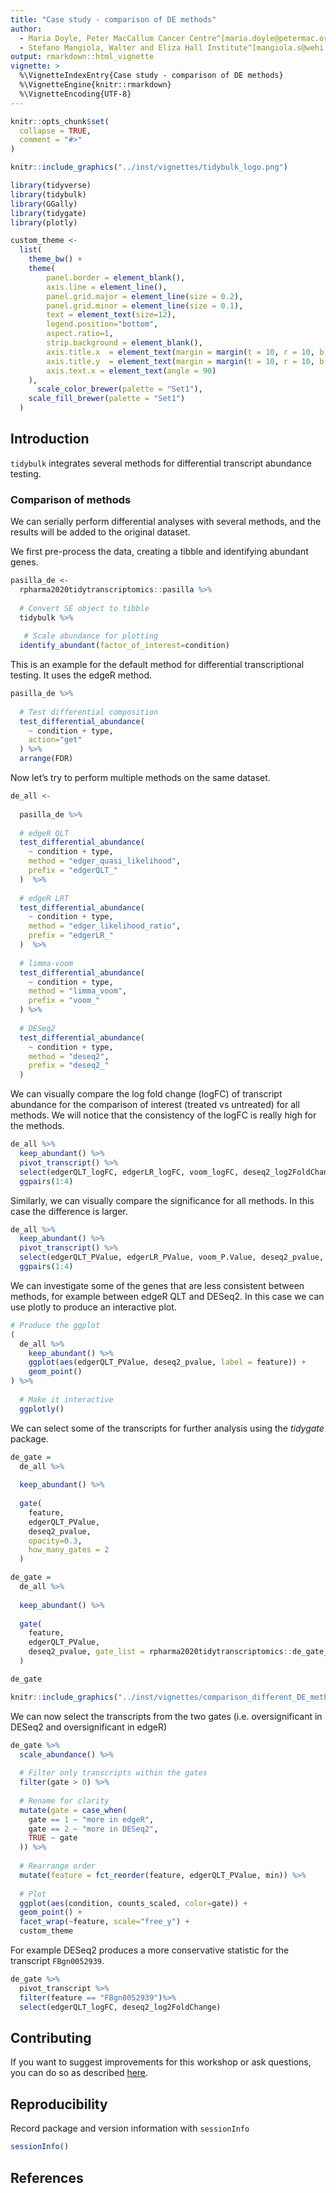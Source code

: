 ```yaml
---
title: "Case study - comparison of DE methods"
author:
  - Maria Doyle, Peter MacCallum Cancer Centre^[maria.doyle@petermac.org]
  - Stefano Mangiola, Walter and Eliza Hall Institute^[mangiola.s@wehi.edu.au]
output: rmarkdown::html_vignette
vignette: >
  %\VignetteIndexEntry{Case study - comparison of DE methods}
  %\VignetteEngine{knitr::rmarkdown}
  %\VignetteEncoding{UTF-8}
---
```


```r
knitr::opts_chunk$set(
  collapse = TRUE,
  comment = "#>"
)

```


```r
knitr::include_graphics("../inst/vignettes/tidybulk_logo.png")
```

```r
library(tidyverse)
library(tidybulk)
library(GGally)
library(tidygate)
library(plotly)
```

```r
custom_theme <- 	
  list(
  	theme_bw() +
  	theme(
  		panel.border = element_blank(),
  		axis.line = element_line(),
  		panel.grid.major = element_line(size = 0.2),
  		panel.grid.minor = element_line(size = 0.1),
  		text = element_text(size=12),
  		legend.position="bottom",
  		aspect.ratio=1,
  		strip.background = element_blank(),
  		axis.title.x  = element_text(margin = margin(t = 10, r = 10, b = 10, l = 10)),
  		axis.title.y  = element_text(margin = margin(t = 10, r = 10, b = 10, l = 10)),
  		axis.text.x = element_text(angle = 90)
  	),
	  scale_color_brewer(palette = "Set1"),
  	scale_fill_brewer(palette = "Set1")
  )
```

## Introduction
`tidybulk` integrates several methods for differential transcript abundance testing.

### Comparison of methods
We can serially perform differential analyses with several methods, and the results will be added to the original dataset. 

We first pre-process the data, creating a tibble and identifying abundant genes.
```r
pasilla_de <- 
  rpharma2020tidytranscriptomics::pasilla %>% 
  
  # Convert SE object to tibble
  tidybulk %>%
  
   # Scale abundance for plotting
  identify_abundant(factor_of_interest=condition) 
```

This is an example for the default method for differential transcriptional testing. It uses the edgeR method.
```r
pasilla_de %>%
  
  # Test differential composition
  test_differential_abundance(
    ~ condition + type, 
    action="get"
  ) %>%
  arrange(FDR)
```

Now let's try to perform multiple methods on the same dataset.
```r
de_all <- 
  
  pasilla_de %>%
  
  # edgeR QLT
  test_differential_abundance(
    ~ condition + type, 
    method = "edger_quasi_likelihood",
    prefix = "edgerQLT_"
  )  %>%
  
  # edgeR LRT
  test_differential_abundance(
    ~ condition + type, 
    method = "edger_likelihood_ratio",
    prefix = "edgerLR_"
  )  %>%
  
  # limma-voom
  test_differential_abundance(
    ~ condition + type, 
    method = "limma_voom",
    prefix = "voom_"
  ) %>%
  
  # DESeq2
  test_differential_abundance(
    ~ condition + type, 
    method = "deseq2",
    prefix = "deseq2_"
  ) 
```
We can visually compare the log fold change (logFC) of transcript abundance for the comparison of interest (treated vs untreated) for all methods. We will notice that the consistency of the logFC is really high for the methods.

```r
de_all %>%
  keep_abundant() %>%
  pivot_transcript() %>%
  select(edgerQLT_logFC, edgerLR_logFC, voom_logFC, deseq2_log2FoldChange, feature ) %>%
  ggpairs(1:4)
```

Similarly, we can visually compare the significance for all methods. In this case the difference is larger.
```r
de_all %>%
  keep_abundant() %>%
  pivot_transcript() %>%
  select(edgerQLT_PValue, edgerLR_PValue, voom_P.Value, deseq2_pvalue, feature ) %>%
  ggpairs(1:4)

```

We can investigate some of the genes that are less consistent between methods, for example between edgeR QLT and DESeq2. In this case we can use plotly to produce an interactive plot.

```r
# Produce the ggplot
(
  de_all %>%
    keep_abundant() %>%
    ggplot(aes(edgerQLT_PValue, deseq2_pvalue, label = feature)) + 
    geom_point()
) %>% 
  
  # Make it interactive
  ggplotly()

```

We can select some of the transcripts for further analysis using the *tidygate* package.

```r
de_gate = 
  de_all %>%
  
  keep_abundant() %>%
  
  gate(
    feature,
    edgerQLT_PValue, 
    deseq2_pvalue, 
    opacity=0.3, 
    how_many_gates = 2 
  )
```

```r
de_gate = 
  de_all %>%
  
  keep_abundant() %>%
  
  gate(
    feature,
    edgerQLT_PValue, 
    deseq2_pvalue, gate_list = rpharma2020tidytranscriptomics::de_gate_gates
  )

de_gate
```

```r
knitr::include_graphics("../inst/vignettes/comparison_different_DE_methods_gates.png")
```

We can now select the transcripts from the two gates (i.e. oversignificant in DESeq2  and oversignificant in edgeR)

```r

de_gate %>% 
  scale_abundance() %>%
  
  # Filter only transcripts within the gates
  filter(gate > 0) %>% 
  
  # Rename for clarity
  mutate(gate = case_when(
    gate == 1 ~ "more in edgeR",
    gate == 2 ~ "more in DESeq2",
    TRUE ~ gate
  )) %>%
  
  # Rearrange order
  mutate(feature = fct_reorder(feature, edgerQLT_PValue, min)) %>%
  
  # Plot
  ggplot(aes(condition, counts_scaled, color=gate)) +
  geom_point() +
  facet_wrap(~feature, scale="free_y") +
  custom_theme
```


For example DESeq2 produces a more conservative statistic for the transcript `FBgn0052939`.

```r
de_gate %>%
  pivot_transcript %>%
  filter(feature == "FBgn0052939")%>%
  select(edgerQLT_logFC, deseq2_log2FoldChange)

```




## Contributing
If you want to suggest improvements for this workshop or ask questions, you can do so as described [here](https://github.com/stemangiola/tidytranscriptomics/blob/master/CONTRIBUTING.md).

## Reproducibility
Record package and version information with `sessionInfo`

```r
sessionInfo()
```

## References